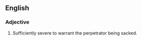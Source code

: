 ==English==

===Adjective===
{{en-adj}}

# {{context|of an act}} Sufficiently severe to warrant the perpetrator being sacked.